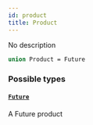 ```yaml
---
id: product
title: Product
---
```



No description

```graphql
union Product = Future
```


### Possible types

#### [`Future`](/docs/mainnet/graphql/objects/future) 

A Future product




